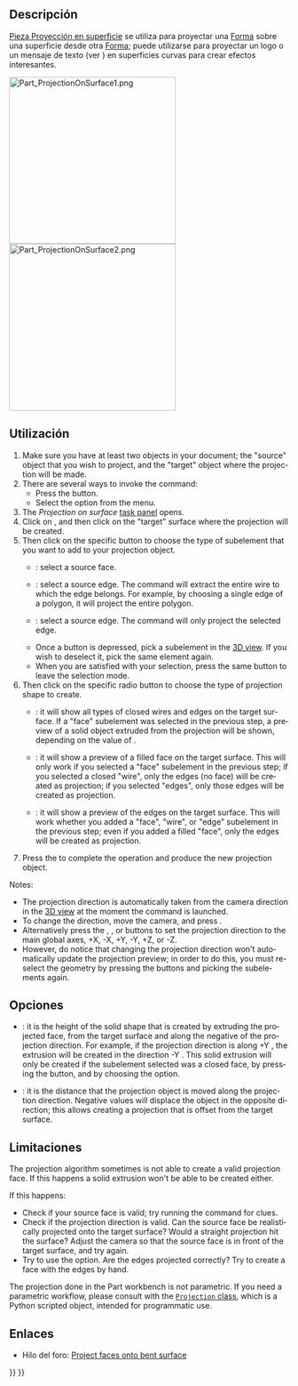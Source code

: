 <languages/>

<div class="mw-translate-fuzzy">
{{Docnav/es
|[[Part_Thickness/es|Espesor]]
|[[Part_CompCompoundTools/es|CompHerramientasCompuesto]]
|[[Part_Workbench/es|Pieza]]
|IconL=Part_Thickness.svg
|IconC=Workbench_Part.svg
|IconR=Part_CompCompoundTools.png
}}
</div>

<div class="mw-translate-fuzzy">
{{GuiCommand/es
|Name=Part ProjectionOnSurface
|Name/es=Pieza ProyecciónEnSuperficie
|MenuLocation=Pieza → Crear una proyección en la superficie...
|Workbenches=[[Part_Workbench/es|Pieza]]
|SeeAlso=
|Version=0.19
}}
</div>

<span id="Description"></span>
==Descripción==

<div class="mw-translate-fuzzy">
[[Part_ProjectionOnSurface/es|Pieza Proyección en superficie]] se utiliza para proyectar una [[Shape/es|Forma]] sobre una superficie desde otra [[Shape/es|Forma]]; puede utilizarse para proyectar un logo o un mensaje de texto (ver {{Button|[[File:Draft_ShapeString.svg|16px]] [[Draft_ShapeString/es|Borrador Forma Cuerda]]}}) en superficies curvas para crear efectos interesantes.
</div>

[[Image:Part_ProjectionOnSurface1.png|300px]] [[Image:Part_ProjectionOnSurface2.png|300px]]

<div class="mw-translate-fuzzy">
{{Caption|Proyección en una superficie curva}}
</div>

<span id="Usage"></span>
==Utilización==

<div lang="en" dir="ltr" class="mw-content-ltr">
# Make sure you have at least two objects in your document; the "source" object that you wish to project, and the "target" object where the projection will be made.
# There are several ways to invoke the command:
#* Press the {{Button|[[Image:Part ProjectionOnSurface.svg|16px]] [[Part_ProjectionOnSurface|Create projection on surface...]]}} button.
#* Select the {{MenuCommand|Part → [[Image:Part ProjectionOnSurface.svg|16px]] Create projection on surface...}} option from the menu.
# The ''Projection on surface'' [[task_panel|task panel]] opens.
# Click on {{Button|Select projection surface}}, and then click on the "target" surface where the projection will be created.
# Then click on the specific button to choose the type of subelement that you want to add to your projection object.
#* {{Button|Add face}}: select a source face.
#* {{Button|Add wire}}: select a source edge. The command will extract the entire wire to which the edge belongs. For example, by choosing a single edge of a polygon, it will project the entire polygon.
#* {{Button|Add edge}}: select a source edge. The command will only project the selected edge.
#* Once a button is depressed, pick a subelement in the [[3D_view|3D view]]. If you wish to deselect it, pick the same element again.
#* When you are satisfied with your selection, press the same {{Button|Add...}} button to leave the selection mode.
# Then click on the specific radio button to choose the type of projection shape to create.
#* {{RadioButton|TRUE|Show all}}: it will show all types of closed wires and edges on the target surface. If a "face" subelement was selected in the previous step, a preview of a solid object extruded from the projection will be shown, depending on the value of {{MenuCommand|Extrude height}}.
#* {{RadioButton|TRUE|Show faces}}: it will show a preview of a filled face on the target surface. This will only work if you selected a "face" subelement in the previous step; if you selected a closed "wire", only the edges (no face) will be created as projection; if you selected "edges", only those edges will be created as projection.
#* {{RadioButton|TRUE|Show edges}}: it will show a preview of the edges on the target surface. This will work whether you added a "face", "wire", or "edge" subelement in the previous step; even if you added a filled "face", only the edges will be created as projection.
# Press the {{Button|OK}} to complete the operation and produce the new projection object.
</div>

<div lang="en" dir="ltr" class="mw-content-ltr">
Notes:
* The projection direction is automatically taken from the camera direction in the [[3D_view|3D view]] at the moment the command is launched.
* To change the direction, move the camera, and press {{Button|Get current camera direction}}.
* Alternatively press the {{Button|X:}}, {{Button|Y:}}, or {{Button|Z:}} buttons to set the projection direction to the main global axes, +X, -X, +Y, -Y, +Z, or -Z.
* However, do notice that changing the projection direction won't automatically update the projection preview; in order to do this, you must re-select the geometry by pressing the {{Button|Add...}} buttons and picking the subelements again.
</div>

<span id="Options"></span>
==Opciones==

<div lang="en" dir="ltr" class="mw-content-ltr">
* {{MenuCommand|Extrude height}}: it is the height of the solid shape that is created by extruding the projected face, from the target surface and along the negative of the projection direction. For example, if the projection direction is along +Y {{Value|(0, 1, 0)}}, the extrusion will be created in the direction -Y {{Value|(0, -1, 0)}}. This solid extrusion will only be created if the subelement selected was a closed face, by pressing the {{Button|Add face}} button, and by choosing the {{RadioButton|TRUE|Show all}} option.
* {{MenuCommand|Solid depth}}: it is the distance that the projection object is moved along the projection direction. Negative values will displace the object in the opposite direction; this allows creating a projection that is offset from the target surface.
</div>

<span id="Limitations"></span>
==Limitaciones==

<div lang="en" dir="ltr" class="mw-content-ltr">
The projection algorithm sometimes is not able to create a valid projection face. If this happens a solid extrusion won't be able to be created either.
</div>

<div lang="en" dir="ltr" class="mw-content-ltr">
If this happens:
* Check if your source face is valid; try running the {{Button|[[File:Part_CheckGeometry.svg|16px]] [[Part_CheckGeometry|CheckGeometry]]}} command for clues.
* Check if the projection direction is valid. Can the source face be realistically projected onto the target surface? Would a straight projection hit the surface? Adjust the camera so that the source face is in front of the target surface, and try again.
* Try to use the {{RadioButton|TRUE|Show edges}} option. Are the edges projected correctly? Try to create a face with the edges by hand.
</div>

<div lang="en" dir="ltr" class="mw-content-ltr">
The projection done in the Part workbench is not parametric. If you need a parametric workflow, please consult with the [https://gist.github.com/CsatiZoltan/f4fd10bf20923143ba0e0678ea1d3d61 <code>Projection</code> class], which is a Python scripted object, intended for programmatic use.
</div>

<span id="Links"></span>
==Enlaces==

<div class="mw-translate-fuzzy">
* Hilo del foro: [https://forum.freecadweb.org/viewtopic.php?f=9&t=33700 Project faces onto bent surface]
</div>


<div class="mw-translate-fuzzy">
{{Docnav/es
|[[Part_Thickness/es|Espesor]]
|[[Part_CompCompoundTools/es|CompHerramientasCompuesto]]
|[[Part_Workbench/es|Pieza]]
|IconL=Part_Thickness.svg
|IconC=Workbench_Part.svg
|IconR=Part_CompCompoundTools.png
}}
</div>

{{Part_Tools_navi{{#translation:}}}}
{{Userdocnavi{{#translation:}}}}